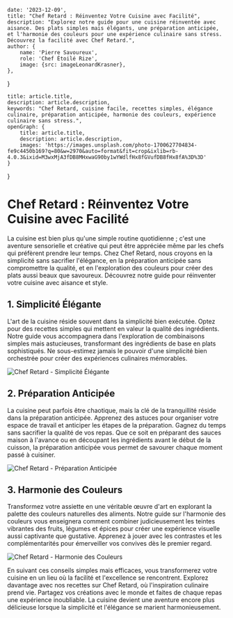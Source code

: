 
    date: '2023-12-09',
    title: "Chef Retard : Réinventez Votre Cuisine avec Facilité",
    description: "Explorez notre guide pour une cuisine réinventée avec aisance. Des plats simples mais élégants, une préparation anticipée, et l'harmonie des couleurs pour une expérience culinaire sans stress. Découvrez la facilité avec Chef Retard.",
    author: {
        name: 'Pierre Savoureux',
        role: 'Chef Étoilé Rize',
        image: {src: imageLeonardKrasner},
    },
}

    title: article.title,
    description: article.description,
    keywords: "Chef Retard, cuisine facile, recettes simples, élégance culinaire, préparation anticipée, harmonie des couleurs, expérience culinaire sans stress.",
    openGraph: {
        title: article.title,
        description: article.description,
        images: 'https://images.unsplash.com/photo-1700627704834-fe9c4450b169?q=80&w=2970&auto=format&fit=crop&ixlib=rb-4.0.3&ixid=M3wxMjA3fDB8MHxwaG90by1wYWdlfHx8fGVufDB8fHx8fA%3D%3D'
    }
}

# Chef Retard : Réinventez Votre Cuisine avec Facilité

La cuisine est bien plus qu'une simple routine quotidienne ; c'est une aventure sensorielle et créative qui peut être appréciée même par les chefs qui préfèrent prendre leur temps. Chez Chef Retard, nous croyons en la simplicité sans sacrifier l'élégance, en la préparation anticipée sans compromettre la qualité, et en l'exploration des couleurs pour créer des plats aussi beaux que savoureux. Découvrez notre guide pour réinventer votre cuisine avec aisance et style.

## 1. Simplicité Élégante

L'art de la cuisine réside souvent dans la simplicité bien exécutée. Optez pour des recettes simples qui mettent en valeur la qualité des ingrédients. Notre guide vous accompagnera dans l'exploration de combinaisons simples mais astucieuses, transformant des ingrédients de base en plats sophistiqués. Ne sous-estimez jamais le pouvoir d'une simplicité bien orchestrée pour créer des expériences culinaires mémorables.

![Chef Retard - Simplicité Élégante](./creative-cooking.jpg)

## 2. Préparation Anticipée

La cuisine peut parfois être chaotique, mais la clé de la tranquillité réside dans la préparation anticipée. Apprenez des astuces pour organiser votre espace de travail et anticiper les étapes de la préparation. Gagnez du temps sans sacrifier la qualité de vos repas. Que ce soit en préparant des sauces maison à l'avance ou en découpant les ingrédients avant le début de la cuisson, la préparation anticipée vous permet de savourer chaque moment passé à cuisiner.

![Chef Retard - Préparation Anticipée](./prep-ahead.jpg)

## 3. Harmonie des Couleurs

Transformez votre assiette en une véritable œuvre d'art en explorant la palette des couleurs naturelles des aliments. Notre guide sur l'harmonie des couleurs vous enseignera comment combiner judicieusement les teintes vibrantes des fruits, légumes et épices pour créer une expérience visuelle aussi captivante que gustative. Apprenez à jouer avec les contrastes et les complémentarités pour émerveiller vos convives dès le premier regard.

![Chef Retard - Harmonie des Couleurs](./color-harmony.jpeg)

En suivant ces conseils simples mais efficaces, vous transformerez votre cuisine en un lieu où la facilité et l'excellence se rencontrent. Explorez davantage avec nos recettes sur Chef Retard, où l'inspiration culinaire prend vie. Partagez vos créations avec le monde et faites de chaque repas une expérience inoubliable. La cuisine devient une aventure encore plus délicieuse lorsque la simplicité et l'élégance se marient harmonieusement.